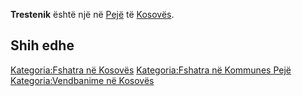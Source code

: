 {{Fshat në 
 | Emri                = Trestenik
 | EmriAlt                = 
 | NAME_SHORT_FORM=      
 | NAME_GENERIC=      
 | NAME_SORT_NAME_RO=      TRESTENIK
 | FULL_NAME_RO = Trestenik
 | FULL_NAME_ND_RO=Trestenik
 | SORT_NAME_RG=TRESTENIK
 | FULL_NAME_RG=Trestenik
 | FULL_NAME_ND_RG=Trestenik
 | SRP_NAME_SHORT_FORM=      
 | SRP_NAME_GENERIC=      
 | SRP_NAME_SORT_NAME_RO=      
 | SRP_FULL_NAME_RO = 
 | SRP_FULL_NAME_ND_RO=
 | SRP_SORT_NAME_RG=
 | SRP_FULL_NAME_RG=
 | SRP_FULL_NAME_ND_RG=
 | Emri (Rasa dhanore) = 
 | Figura              = 
 | Shteti              = Kosovo
 | Komuna              = Pejë
 | Kodi postar         = 
 | Sipërfaqja          = 

 | Popullsia           = 

 | Regj. i popullsisë  = 
 | Dend. e popullsisë  = 
 | Faqja zyrtare       = 
 <!--- Koordinatat ----> 
 | Gjerësia            = 42.675833
 | Gjatësia            = 20.455
 | Lartësia            = 
}}
'''Trestenik''' është një [[]] në [[Pejë]] të [[Kosovës]].

<!-- == Gjeografia == -->
<!-- == Historia == -->
<!-- == Demografia == -->
== Shih edhe ==
{{Komuna Pejë}}
{{Kosovo-Administrata-Cung}}

[[Kategoria:Fshatra në Kosovës]]
[[Kategoria:Fshatra në Kommunes Pejë]]
[[Kategoria:Vendbanime në Kosovës]]